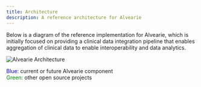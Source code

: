```yaml
---
title: Architecture
description: A reference architecture for Alvearie
---
```




Below is a diagram of the reference implementation for Alvearie, which is initially focused on providing a clinical data integration pipeline that enables 
aggregation of clinical data to enable interoperability and data analytics.

![Alvearie Architecture](../../images/AlvearieArch.png)

<font color="blue">Blue:</font> current or future Alvearie component
<br/>
<font color="green">Green:</font> other open source projects

  
